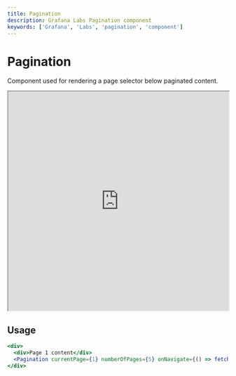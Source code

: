 ```yaml
---
title: Pagination
description: Grafana Labs Pagination component
keywords: ['Grafana', 'Labs', 'pagination', 'component']
---
```



# Pagination <Badge text='draft' color='orange'></Badge>

Component used for rendering a page selector below paginated content.

<iframe
  src="https://developers.grafana.com/ui/latest/index.html?path=/story/buttons-pagination--with-pages&full=1&shortcuts=false&singleStory=true"
  width="100%"
  height="500px"
></iframe>

## Usage

```jsx
<div>
  <div>Page 1 content</div>
  <Pagination currentPage={1} numberOfPages={5} onNavigate={() => fetchPage(2)} />
</div>
```
